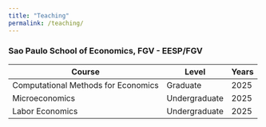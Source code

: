 ```yaml
---
title: "Teaching"
permalink: /teaching/
---
```


### Sao Paulo School of Economics, FGV - EESP/FGV 

| Course   | Level  |  Years  |
| -------- | ------ | ------ |
| Computational Methods for Economics  | Graduate   | 2025
| Microeconomics  | Undergraduate   | 2025
| Labor Economics  | Undergraduate   | 2025

<!--
### Yale University (Teaching Assistant)

| Course   | Level  | Instructor | Years  |
| -------- | ------ | ---------- | ------ |
| Introduction to Data Analysis and Econometrics   | Undergraduate   | Joseph Altonji | Spring 2023
| Introduction to Microeconomics   | Undergraduate   | Cormac O'Dea | Spring 2020
| Intermediate Data Analysis and Econometrics   | Undergraduate   | Costas Meghir | Fall 2019

</br>

### Sao Paulo School of Economics, FGV - EESP/FGV (Teaching Assistant)

| Course | Level  | Instructor | Years |
| -------- | ------ | -------- | ----- | 
| Microeconometrics I and II   | PhD and MA   | Bruno Ferman and André Portela | 2016
| Microeconometrics  | Professional MA   | Priscilla Tavares | 2016 and 2017 
| Econometrics I and III | Undergraduate | Cristine Pinto | 2016 and 2017 

</br>

### Yale University (Mentoring)

| Program | Level |Role | Years |
| -------- | ---- | ------ | -------- |
Herb Scarf Summer Research Opportunities in Economics| Undergraduate | Co-Director |  2020 and 2021
-->